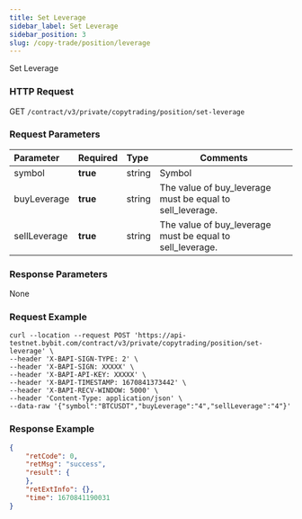 ```yaml
---
title: Set Leverage
sidebar_label: Set Leverage
sidebar_position: 3
slug: /copy-trade/position/leverage
---
```

Set Leverage

### HTTP Request
GET `/contract/v3/private/copytrading/position/set-leverage`

### Request Parameters
| Parameter | Required | Type | Comments|
|:----- |:-------|:-----|------ |
|symbol |**true** |string |Symbol   |
|buyLeverage |**true** |string |The value of buy_leverage must be equal to sell_leverage. |
|sellLeverage |**true** |string |The value of buy_leverage must be equal to sell_leverage. |

### Response Parameters
None

### Request Example

```http
curl --location --request POST 'https://api-testnet.bybit.com/contract/v3/private/copytrading/position/set-leverage' \
--header 'X-BAPI-SIGN-TYPE: 2' \
--header 'X-BAPI-SIGN: XXXXX' \
--header 'X-BAPI-API-KEY: XXXXX' \
--header 'X-BAPI-TIMESTAMP: 1670841373442' \
--header 'X-BAPI-RECV-WINDOW: 5000' \
--header 'Content-Type: application/json' \
--data-raw '{"symbol":"BTCUSDT","buyLeverage":"4","sellLeverage":"4"}'
```

### Response Example

```json
{
    "retCode": 0,
    "retMsg": "success",
    "result": {
    },
    "retExtInfo": {},
    "time": 1670841190031
}
```
